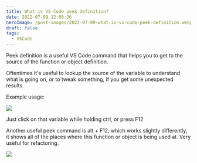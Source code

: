 ```yaml
---
title: What is VS Code peek definition?
date: 2022-07-09 12:08:36
heroImage: /post-images/2022-07-09-what-is-vs-code-peek-definition.webp
draft: false
tags:
  - VSCode
---
```


Peek definition is a useful VS Code command that helps you to get to the source of the function or object definition.

Oftentimes it's useful to lookup the source of the variable to understand what is going on, or to tweak something, if you get some unexpected results.

Example usage:

![](/post-images/2022-07-animation-1.gif)

Just click on that variable while holding ctrl, or press F12

Another useful peek command is alt + F12, which works slightly differently, it shows all of the places where this function or object is being used at. Very useful for refactoring.

![](/post-images/2022-07-animation-2.gif)
